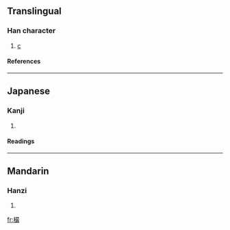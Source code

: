 ==Translingual==
===Han character===
{{Han char|rn=75|rad=木|as=12|sn=16|four=|canj=木日尸水 (DASE)}}
# [[c]]
====References====
{{Han ref|kx=0551.240|dkj=15491|hdz=21291.080|uh=6A36|ud=27190}}

----
==Japanese==
===Kanji===
{{ja-kanji|grade=|rs=木12}}
# {{defn|Japanese}} 
====Readings====
{{ja-readings|on=[[さい]] (sai)|kun=[[ふし]] (fushi)}}

----
==Mandarin==
===Hanzi===
{{cmn-hanzi|pin=[[zuī]] (zui1)|wg=tsui<sup>1</sup>}}
# {{defn|Mandarin}}

[[fr:樶]]